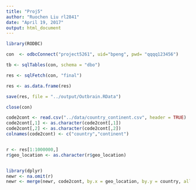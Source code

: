 ---
title: "Proj5"
author: "Ruochen Liu rl2841"
date: "April 19, 2017"
output: html_document
---

```{r}
library(RODBC)

con  <- odbcConnect("project5261", uid="bpeng", pwd= "qqqq123456")

tb <- sqlTables(con, schema = "dbo")

res <- sqlFetch(con, "final")

res <- as.data.frame(res)

save(res, file = "../output/Outbrain.RData")

close(con)

```

```{r}
code2cont <- read.csv("../data/country_continent.csv", header = TRUE)
code2cont[,1] <- as.character(code2cont[,1])
code2cont[,2] <- as.character(code2cont[,2])
colnames(code2cont) <- c("country","continent")


r <- res[1:1000000,]
r$geo_location <- as.character(r$geo_location)


library(dplyr)
newr <- na.omit(r)
newr <- merge(newr, code2cont, by.x = geo_location, by.y = country, all.x = TRUE)

```

